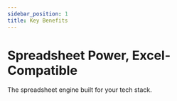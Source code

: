 ```yaml
---
sidebar_position: 1
title: Key Benefits
---
```


<div style={{textAlign: 'center', marginBottom: '3rem'}}>

# Spreadsheet Power, Excel-Compatible

<p style={{
  fontSize: '1.5rem',
  color: 'var(--ifm-color-emphasis-800)',
  fontWeight: '300',
  marginTop: '1rem',
  maxWidth: '600px',
  margin: '1rem auto 0'
}}>
The spreadsheet engine built for your tech stack.
</p>

</div>

<BenefitSection/>